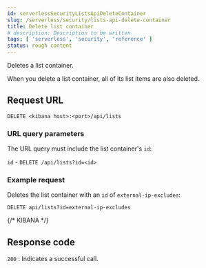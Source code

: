 ```yaml
---
id: serverlessSecurityListsApiDeleteContainer
slug: /serverless/security/lists-api-delete-container
title: Delete list container
# description: Description to be written
tags: [ 'serverless', 'security', 'reference' ]
status: rough content
---
```



<RoughContent />

<div id="lists-api-delete-container"></div>

Deletes a list container.

<DocCallOut title="Note">
When you delete a list container, all of its list items are also deleted.
</DocCallOut>

## Request URL

`DELETE <kibana host>:<port>/api/lists`

### URL query parameters

The URL query must include the list container's `id`:

`id` - `DELETE /api/lists?id=<id>`

### Example request

Deletes the list container with an `id` of `external-ip-excludes`:

```console
DELETE api/lists?id=external-ip-excludes
```
{/* KIBANA */}

## Response code

`200` 
    : Indicates a successful call.

